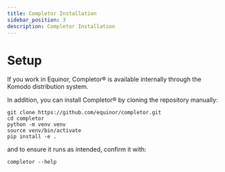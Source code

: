 ```yaml
---
title: Completor Installation
sidebar_position: 3
description: Completor Installation
---
```


# Setup

If you work in Equinor, Completor® is available internally through the Komodo distribution system.

In addition, you can install Completor® by cloning the repository manually:
```shell
git clone https://github.com/equinor/completor.git
cd completor
python -m venv venv
source venv/bin/activate
pip install -e .
```
and to ensure it runs as intended, confirm it with:
```shell
completor --help
```
